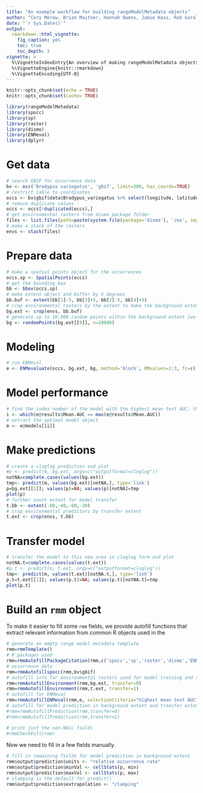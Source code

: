 ```yaml
---
title: "An example workflow for building rangeModelMetadata objects"
author: "Cory Merow, Brian Maitner, Hannah Owens, Jamie Kass, Rob Guralnick"
date: "`r Sys.Date()`"
output: 
  rmarkdown::html_vignette:
    fig_caption: yes
    toc: true
    toc_depth: 3
vignette: >
  %\VignetteIndexEntry{An overview of making rangeModelMetadata objects}
  %\VignetteEngine{knitr::rmarkdown}
  %\VignetteEncoding{UTF-8}
---
```


```r
knitr::opts_chunk$set(echo = TRUE)
knitr::opts_chunk$set(cache= TRUE)

```

```r
library(rangeModelMetadata)
library(spocc)
library(sp)
library(raster)
library(dismo)
library(ENMeval)
library(dplyr)
```

# Get data
```r
# search GBIF for occurrence data
bv <- occ('Bradypus variegatus', 'gbif', limit=300, has_coords=TRUE)
# restrict table to coordinates
occs <- bv$gbif$data$Bradypus_variegatus %>% select(longitude, latitude)
# remove duplicate values
occs <- occs[!duplicated(occs),]
# get environmental rasters from dismo package folder
files <- list.files(path=paste(system.file(package='dismo'), '/ex', sep=''), pattern='grd', full.names=TRUE)
# make a stack of the rasters
envs <- stack(files)
```

# Prepare data

```r
# make a spatial points object for the occurrences
occs.sp <- SpatialPoints(occs)
# get the bounding box
bb <- bbox(occs.sp)
# make extent object and buffer by 5 degrees
bb.buf <- extent(bb[1]-5, bb[3]+5, bb[2]-5, bb[4]+5)
# crop environmental rasters by the extent to make the background extent
bg.ext <- crop(envs, bb.buf)
# generate up to 10,000 random points within the background extent (we'll sample from the "biome" raster as it has more holes)
bg <- randomPoints(bg.ext[[9]], n=10000)
```

# Modeling

```r
# run ENMeval
e <- ENMevaluate(occs, bg.ext, bg, method='block', RMvalues=1:3, fc=c('L','LQ'), algorithm='maxnet')
```

# Model performance
```r
# find the index number of the model with the highest mean test AUC: this will be the optimal model
i <- which(e@results$Mean.AUC == max(e@results$Mean.AUC))
# extract the optimal model object
m <- e@models[[i]]
```

# Make predictions
```r
# create a cloglog prediction and plot
#p <- predict(m, bg.ext, args=c("outputformat=cloglog"))
notNA=complete.cases(values(bg.ext))
tmp<- predict(m, values(bg.ext)[notNA,], type='link')
p=bg.ext[[1]]; values(p)=NA; values(p)[notNA]=tmp
plot(p)
# further south extent for model transfer
t.bb <- extent(-80,-40,-60,-30)
# crop environmental predictors by transfer extent
t.ext <- crop(envs, t.bb)
```
# Transfer model
```r
# transfer the model to this new area in cloglog form and plot
notNA.t=complete.cases(values(t.ext))
#p.t <- predict(m, t.ext, args=c("outputformat=cloglog"))
tmp<- predict(m, values(t.ext)[notNA.t,], type='link')
p.t=t.ext[[1]]; values(p.t)=NA; values(p.t)[notNA.t]=tmp
plot(p.t)
```

# Build an `rmm` object
To make it easier to fill some `rmm` fields, we provide autofill functions that extract relevant information from common R objects used in the 

```r
# generate an empty range model metadata template
rmm=rmmTemplate() 
# R packages used
rmm=rmmAutofillPackageCitation(rmm,c('spocc','sp','raster','dismo','ENMeval'))
# occurrence data
rmm=rmmAutofillspocc(rmm,bv$gbif) 
# autofill info for environmental rasters used for model training and transfer
rmm=rmmAutofillEnvironment(rmm,bg.ext, transfer=0) 
rmm=rmmAutofillEnvironment(rmm,t.ext, transfer=1)
# autofill for ENMeval
rmm=rmmAutofillENMeval(rmm,e, selectionCriteria="highest mean test AUC", optimalModelIndex=i) 
# autofill for model prediction in background extent and transfer extent
#rmm=rmmAutofillPrediction(rmm,transfer=0) 
#rmm=rmmAutofillPrediction(rmm,transfer=1)

# print just the non-NULL fields  
#rmmCheckFull(rmm)
```  
<!-- sorry to toss this pretty piping but i think its easier for peopel to step through the code line by line -->
<!-- # rmm <- rmmTemplate() %>% -->
<!-- #   # autofill info for R packages used -->
<!-- #   rmmAutofillPackageCitation(c('spocc','sp','raster','dismo','ENMeval')) %>% -->
<!-- #   rmmAutofillspocc(bv$gbif) %>% -->
<!-- #   # autofill info for environmental rasters used for model training and transfer -->
<!-- #   rmmAutofillEnvironment(bg.ext, transfer=0) %>% -->
<!-- #   rmmAutofillEnvironment(t.ext, transfer=1) %>% -->
<!-- #   # autofill for ENMeval -->
<!-- #   rmmAutofillENMeval(e, selectionCriteria="highest mean test AUC", optimalModelIndex=i) %>% -->
<!-- #   # autofill for model prediction in background extent and transfer extent -->
<!-- #   rmmAutofillPrediction() %>% -->
<!-- #   rmmAutofillPrediction(transfer=1) -->

Now we need to fill in a few fields manually. 

```r
# fill in remaining fields for model prediction in background extent
rmm$output$prediction$units <- "relative occurrence rate"
rmm$output$prediction$minVal <- cellStats(p, min)
rmm$output$prediction$maxVal <- cellStats(p, max)
# clamping is the default for predict()
rmm$output$prediction$extrapolation <- "clamping"
```
